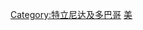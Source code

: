 {{Catnav|頁面分類|地理|国家|按國家分類|各國人物}}
{{Catnav|頁面分類|各種主題的頁面分類|按國家分類|各國人物}}
{{Catnav|頁面分類|人类社会|人物|各國人物}}
{{Catnav|頁面分類|人物|各國人物}}
{{Commons category|People of Trinidad and Tobago}}

[[Category:特立尼达及多巴哥|Category:特立尼达及多巴哥]]
[[Category:各國人物|美]]